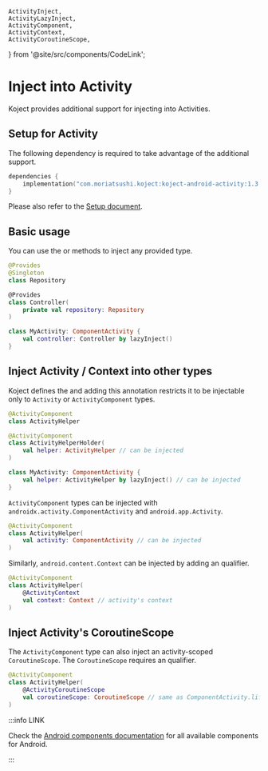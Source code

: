     ActivityInject,
    ActivityLazyInject,
    ActivityComponent,
    ActivityContext,
    ActivityCoroutineScope,
} from '@site/src/components/CodeLink';

# Inject into Activity
Koject provides additional support for injecting into Activities.

## Setup for Activity

The following dependency is required to take advantage of the additional support.

```kotlin
dependencies {
    implementation("com.moriatsushi.koject:koject-android-activity:1.3.0")
}
```

Please also refer to the [Setup document](/docs/setup).

## Basic usage
You can use the <ActivityInject/> or <ActivityLazyInject/> methods to inject any provided type.

```kotlin
@Provides
@Singleton
class Repository

@Provides
class Controller(
    private val repository: Repository
)
```
```kotlin
class MyActivity: ComponentActivity {
    val controller: Controller by lazyInject()
}
```

## Inject Activity / Context into other types
Koject defines the <ActivityComponent/> and adding this annotation restricts it to be injectable only to `Activity` or `ActivityComponent` types.

```kotlin
@ActivityComponent
class ActivityHelper
```
```kotlin
@ActivityComponent
class ActivityHelperHolder(
    val helper: ActivityHelper // can be injected
)
```
```kotlin
class MyActivity: ComponentActivity {
    val helper: ActivityHelper by lazyInject() // can be injected
}
```

`ActivityComponent` types can be injected with `androidx.activity.ComponentActivity` and `android.app.Activity`.

```kotlin
@ActivityComponent
class ActivityHelper(
    val activity: ComponentActivity // can be injected
)
```

Similarly, `android.content.Context` can be injected by adding an <ActivityContext/> qualifier.

```kotlin
@ActivityComponent
class ActivityHelper(
    @ActivityContext
    val context: Context // activity's context
)
```

## Inject Activity's CoroutineScope
The `ActivityComponent` type can also inject an activity-scoped `CoroutineScope`.
The `CoroutineScope` requires an <ActivityCoroutineScope/> qualifier.

```kotlin
@ActivityComponent
class ActivityHelper(
    @ActivityCoroutineScope
    val coroutineScope: CoroutineScope // same as ComponentActivity.lifecycleScope
)
```

:::info LINK

Check the [Android components documentation](/docs/android/components) for all available components for Android.

:::
